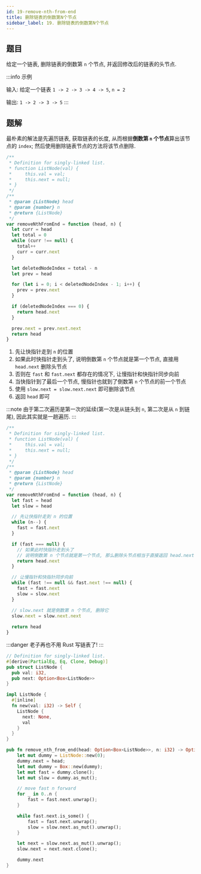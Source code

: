 ```yaml
---
id: 19-remove-nth-from-end
title: 删除链表的倒数第N个节点
sidebar_label: 19. 删除链表的倒数第N个节点
---
```


## 题目

给定一个链表, 删除链表的倒数第 `n` 个节点, 并返回修改后的链表的头节点.

:::info 示例

输入: 给定一个链表 `1 -> 2 -> 3 -> 4 -> 5`, `n = 2`

输出: `1 -> 2 -> 3 -> 5`
:::

## 题解


<Tabs>
  <TabItem value="JavaScript - 朴素解法" label="JavaScript - 朴素解法">

最朴素的解法是先遍历链表, 获取链表的长度, 从而根据**倒数第 `n` 个节点**算出该节点的 `index`; 然后使用删除链表节点的方法将该节点删除.

```ts
/**
 * Definition for singly-linked list.
 * function ListNode(val) {
 *     this.val = val;
 *     this.next = null;
 * }
 */
/**
 * @param {ListNode} head
 * @param {number} n
 * @return {ListNode}
 */
var removeNthFromEnd = function (head, n) {
  let curr = head
  let total = 0
  while (curr !== null) {
    total++
    curr = curr.next
  }

  let deletedNodeIndex = total - n
  let prev = head

  for (let i = 0; i < deletedNodeIndex - 1; i++) {
    prev = prev.next
  }

  if (deletedNodeIndex === 0) {
    return head.next
  }

  prev.next = prev.next.next
  return head
}
```

</TabItem>
<TabItem value="JavaScript - 双指针解法" label="JavaScript - 双指针解法" default>

1. 先让快指针走到 `n` 的位置
2. 如果此时快指针走到头了, 说明倒数第 `n` 个节点就是第一个节点, 直接用 `head.next` 删除头节点
3. 否则在 `fast` 和 `fast.next` 都存在的情况下, 让慢指针和快指针同步向前
4. 当快指针到了最后一个节点, 慢指针也就到了倒数第 `n` 个节点的前一个节点
5. 使用 `slow.next = slow.next.next` 即可删除该节点
6. 返回 `head` 即可

:::note
由于第二次遍历是第一次的延续(第一次是从链头到 `n`, 第二次是从 `n` 到链尾), 因此其实就是一趟遍历.
:::

```ts
/**
 * Definition for singly-linked list.
 * function ListNode(val) {
 *     this.val = val;
 *     this.next = null;
 * }
 */
/**
 * @param {ListNode} head
 * @param {number} n
 * @return {ListNode}
 */
var removeNthFromEnd = function (head, n) {
  let fast = head
  let slow = head

  // 先让快指针走到 n 的位置
  while (n--) {
    fast = fast.next
  }

  if (fast === null) {
    // 如果此时快指针走到头了
    // 说明倒数第 n 个节点就是第一个节点, 那么删除头节点相当于直接返回 head.next 即可
    return head.next
  }

  // 让慢指针和快指针同步向前
  while (fast !== null && fast.next !== null) {
    fast = fast.next
    slow = slow.next
  }

  // slow.next 就是倒数第 n 个节点, 删除它
  slow.next = slow.next.next
  
  return head
}
```

</TabItem>

<TabItem value="Rust" label="Rust">

:::danger
老子再也不用 Rust 写链表了!
:::

```rust
// Definition for singly-linked list.
#[derive(PartialEq, Eq, Clone, Debug)]
pub struct ListNode {
  pub val: i32,
  pub next: Option<Box<ListNode>>
}

impl ListNode {
  #[inline]
  fn new(val: i32) -> Self {
    ListNode {
      next: None,
      val
    }
  }
}

pub fn remove_nth_from_end(head: Option<Box<ListNode>>, n: i32) -> Option<Box<ListNode>> {
    let mut dummy = ListNode::new(0);
    dummy.next = head;
    let mut dummy = Box::new(dummy);
    let mut fast = dummy.clone();
    let mut slow = dummy.as_mut();

    // move fast n forward
    for _ in 0..n {
        fast = fast.next.unwrap();
    }

    while fast.next.is_some() {
        fast = fast.next.unwrap();
        slow = slow.next.as_mut().unwrap();
    }

    let next = slow.next.as_mut().unwrap();
    slow.next = next.next.clone();

    dummy.next
}
```

</TabItem>
</Tabs>
